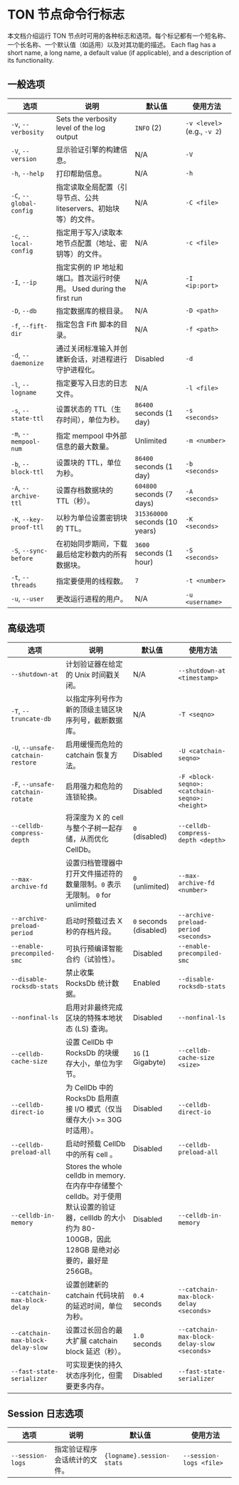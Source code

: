 
# TON 节点命令行标志

本文档介绍运行 TON 节点时可用的各种标志和选项。每个标记都有一个短名称、一个长名称、一个默认值（如适用）以及对其功能的描述。 Each flag has a short name, a long name, a default value (if applicable), and a description of its functionality.

## 一般选项

| 选项                      | 说明                                                                                                      | 默认值                            | 使用方法                        |
| ----------------------- | ------------------------------------------------------------------------------------------------------- | ------------------------------ | --------------------------- |
| `-v`, `--verbosity`     | Sets the verbosity level of the log output                                                              | `INFO` (2)                     | `-v <level>` (e.g., `-v 2`) |
| `-V`, `--version`       | 显示验证引擎的构建信息。                                                                                            | N/A                            | `-V`                        |
| `-h`, `--help`          | 打印帮助信息。                                                                                                 | N/A                            | `-h`                        |
| `-C`, `--global-config` | 指定读取全局配置（引导节点、公共 liteservers、初始块等）的文件。                                                                  | N/A                            | `-C <file>`                 |
| `-c`, `--local-config`  | 指定用于写入/读取本地节点配置（地址、密钥等）的文件。                                                                             | N/A                            | `-c <file>`                 |
| `-I`, `--ip`            | 指定实例的 IP 地址和端口。首次运行时使用。 Used during the first run                                                       | N/A                            | `-I <ip:port>`              |
| `-D`, `--db`            | 指定数据库的根目录。                                                                                              | N/A                            | `-D <path>`                 |
| `-f`, `--fift-dir`      | 指定包含 Fift 脚本的目录。                                                                                        | N/A                            | `-f <path>`                 |
| `-d`, `--daemonize`     | 通过关闭标准输入并创建新会话，对进程进行守护进程化。                                                                              | Disabled                       | `-d`                        |
| `-l`, `--logname`       | 指定要写入日志的日志文件。                                                                                           | N/A                            | `-l <file>`                 |
| `-s`, `--state-ttl`     | 设置状态的 TTL（生存时间），单位为秒。                                                                                   | `86400` seconds (1 day)        | `-s <seconds>`              |
| `-m`, `--mempool-num`   | 指定 mempool 中外部信息的最大数量。                                                                                  | Unlimited                      | `-m <number>`               |
| `-b`, `--block-ttl`     | 设置块的 TTL，单位为秒。                                                                                          | `86400` seconds (1 day)        | `-b <seconds>`              |
| `-A`, `--archive-ttl`   | 设置存档数据块的 TTL（秒）。                                                                                        | `604800` seconds (7 days)      | `-A <seconds>`              |
| `-K`, `--key-proof-ttl` | 以秒为单位设置密钥块的 TTL。                                                                                        | `315360000` seconds (10 years) | `-K <seconds>`              |
| `-S`, `--sync-before`   | 在初始同步期间，下载最后给定秒数内的所有数据块。                                                                                | `3600` seconds (1 hour)        | `-S <seconds>`              |
| `-t`, `--threads`       | 指定要使用的线程数。                                                                                              | `7`                            | `-t <number>`               |
| `-u`, `--user`          | 更改运行进程的用户。                                                                                              | N/A                            | `-u <username>`             |

## 高级选项

| 选项                                | 说明                                                                                                                                                 | 默认值                    | 使用方法                                         |
| --------------------------------- | -------------------------------------------------------------------------------------------------------------------------------------------------- | ---------------------- | -------------------------------------------- |
| `--shutdown-at`                   | 计划验证器在给定的 Unix 时间戳关闭。                                                                                                                              | N/A                    | `--shutdown-at <timestamp>`                  |
| `-T`, `--truncate-db`             | 以指定序列号作为新的顶级主链区块序列号，截断数据库。                                                                                                                         | N/A                    | `-T <seqno>`                                 |
| `-U`, `--unsafe-catchain-restore` | 启用缓慢而危险的 catchain 恢复方法。                                                                                                                            | Disabled               | `-U <catchain-seqno>`                        |
| `-F`, `--unsafe-catchain-rotate`  | 启用强力和危险的连锁轮换。                                                                                                                                      | Disabled               | `-F <block-seqno>:<catchain-seqno>:<height>` |
| `--celldb-compress-depth`         | 将深度为 X 的 cell 与整个子树一起存储，从而优化 CellDb。                                                                                                               | `0` (disabled)         | `--celldb-compress-depth <depth>`            |
| `--max-archive-fd`                | 设置归档管理器中打开文件描述符的数量限制。`0` 表示无限制。 `0` for unlimited                                                                                                  | `0` (unlimited)        | `--max-archive-fd <number>`                  |
| `--archive-preload-period`        | 启动时预载过去 X 秒的存档片段。                                                                                                                                  | `0` seconds (disabled) | `--archive-preload-period <seconds>`         |
| `--enable-precompiled-smc`        | 可执行预编译智能合约（试验性）。                                                                                                                                   | Disabled               | `--enable-precompiled-smc`                   |
| `--disable-rocksdb-stats`         | 禁止收集 RocksDb 统计数据。                                                                                                                                 | Enabled                | `--disable-rocksdb-stats`                    |
| `--nonfinal-ls`                   | 启用对非最终完成区块的特殊本地状态 (LS) 查询。                                                                                                                         | Disabled               | `--nonfinal-ls`                              |
| `--celldb-cache-size`             | 设置 CellDb 中 RocksDb 的块缓存大小，单位为字节。                                                                                                                  | `1G` (1 Gigabyte)      | `--celldb-cache-size <size>`                 |
| `--celldb-direct-io`              | 为 CellDb 中的 RocksDb 启用直接 I/O 模式（仅当缓存大小 >= 30G 时适用）。                                                                                                | Disabled               | `--celldb-direct-io`                         |
| `--celldb-preload-all`            | 启动时预载 CellDb 中的所有 cell 。                                                                                                                           | Disabled               | `--celldb-preload-all`                       |
| `--celldb-in-memory`              | Stores the whole celldb in memory. 在内存中存储整个 celldb。对于使用默认设置的验证器，cellldb 的大小约为 80-100GB，因此 128GB 是绝对必要的，最好是 256GB。                                  | Disabled               | `--celldb-in-memory`                         |
| `--catchain-max-block-delay`      | 设置创建新的 catchain 代码块前的延迟时间，单位为秒。                                                                                                                    | `0.4` seconds          | `--catchain-max-block-delay <seconds>`       |
| `--catchain-max-block-delay-slow` | 设置过长回合的最大扩展 catchain block 延迟（秒）。                                                                                                                  | `1.0` seconds          | `--catchain-max-block-delay-slow <seconds>`  |
| `--fast-state-serializer`         | 可实现更快的持久状态序列化，但需要更多内存。                                                                                                                             | Disabled               | `--fast-state-serializer`                    |

## Session 日志选项

| 选项               | 说明                                         | 默认值                       | 使用方法                    |
| ---------------- | ------------------------------------------ | ------------------------- | ----------------------- |
| `--session-logs` | 指定验证程序会话统计的文件。                             | `{logname}.session-stats` | `--session-logs <file>` |

<Feedback />
